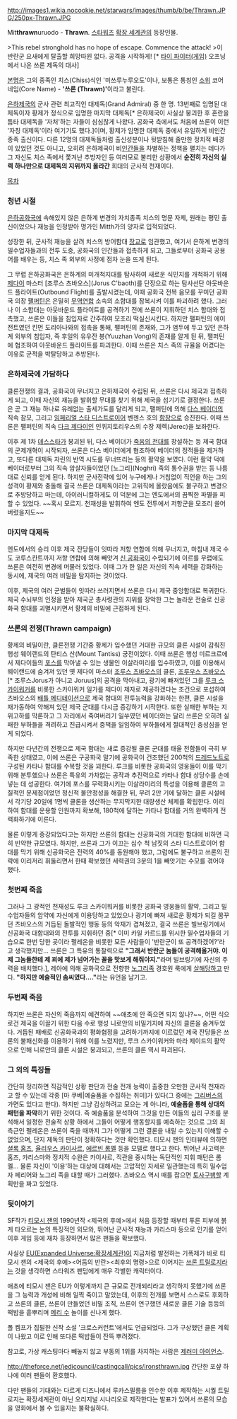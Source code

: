 http://images1.wikia.nocookie.net/starwars/images/thumb/b/be/Thrawn.JPG/250px-Thrawn.JPG

Mit'''thrawn'''uruodo - '''Thrawn'''. [[스타워즈]] [[확장 세계관]]의 등장인물.

>This rebel stronghold has no hope of escape. Commence the attack!
>이 반란군 요새에게 탈출할 희망따윈 없다. 공격을 시작하게!  [* [[타이 파이터(게임)]] 오프닝에서 나온 쓰론 제독의 대사]

[[본명]]은 그의 종족인 치스(Chiss)식인 '미쓰루누루오도'이나, 보통은 통칭인 [[소위]] 코어 네임(Core Name) - ''' '쓰론 (Thrawn)' '''이라고 불린다.

[[은하제국]]의 군사 관련 최고직인 대제독(Grand Admiral) 중 한 명. 13번째로 임명된 대제독이자 황제가 정식으로 임명한 마지막 대제독[* 은하제국이 사실상 붕괴한 후 혼란을 틈타 대제독을 '자처'하는 자들이 심심찮게 나왔다. 공화국 측에서도 처음에 쓰론이 이런 '자칭 대제독'이라 여기기도 했다.]이며, 황제가 임명한 대제독 중에서 유일하게 비인간 종족 출신이다. 다른 12명의 대제독들처럼 출신성분이나 뒷받침해 줄만한 정치적 배경이 있었던 것도 아니고, 오히려 은하제국이 비[[인간]]들을 차별하는 정책을 펼치는 데다가 그 자신도 치스 족에서 쫓겨난 추방자인 등 여러모로 불리한 상황에서 '''순전히 자신의 실력 하나만으로 대제독의 지위까지 올라간''' 희대의 군사적 천재이다.

[[목차]]

=== 청년 시절 ===
[[은하공화국]]에 속해있지 않은 은하계 변경의 자치종족 치스의 명문 자제, 원래는 평민 출신이었으나 재능을 인정받아 명가인 Mitth가의 양자로 입적되었다. 

성장한 뒤, 군사적 재능을 살려 치스의 방어함대 [[장교]]로 임관했고, 여기서 은하계 변경의 밀수업자들과의 전투 도중, 공화국의 인간들과 접촉하게 되고, 그들로부터 공화국 공용어를 배우는 등, 치스 족 외부의 사정에 점차 눈을 뜨게 된다.

그 무렵 은하공화국은 은하계의 미개척지대를 탐사하여 새로운 식민지를 개척하기 위해 [[제다이]] 마스터 [조루스 츠바오스](Jorus C'baoth)를 단장으로 하는 탐사선단 아웃바운드 플라이트(Outbound Flight)를 출발시켰는데, 이때 공화국 전복 음모를 꾸미던 공화국 의장 [[팰퍼틴]]은 은밀히 [[무역연합]] 소속의 소함대를 잠복시켜 이를 파괴하려 했다. 그러나 이 소함대는 아웃바운드 플라이트를 공격하기 전에 쓰론이 지휘하던 치스 함대와 접촉했고, 쓰론은 이들을 침입자로 간주하여 모조리 떡실신시킨다. 하지만 팰퍼틴의 에이전트였던 킨먼 도리아나와의 접촉을 통해, 팰퍼틴의 존재와, 그가 염두에 두고 있던 은하계 외부의 침입자, 즉 후일의 유우잔 봉(Yuuzhan Vong)의 존재를 알게 된 뒤, 팰퍼틴에 협조하여 아웃바운드 플라이트를 파괴한다. 이때 쓰론은 치스 족의 규율을 어겼다는 이유로 군적을 박탈당하고 추방된다.

=== 은하제국에 가담하다 ===
클론전쟁의 결과, 공화국이 무너지고 은하제국이 수립된 뒤, 쓰론은 다시 제국과 접촉하게 되고, 이때 자신의 재능을 발휘할 무대를 찾기 위해 제국을 섬기기로 결정한다. 쓰론은 곧 그 재능 하나로 유례없는 출세가도를 달리게 되고, 팰퍼틴에 의해 [[다스 베이더]]의 직속 참모, 그리고 [[임페리얼 스타 디스트로이어]] 벤젠스 호의 [[함장]]으로 승진한다. 이때 쓰론은 팰퍼틴의 직속 [[다크 제다이]]인 인퀴지토리우스의 수장 제렉(Jerec)을 보좌한다.

이후 제 1차 [[데스스타]]가 붕괴된 뒤, 다스 베이더가 [[죽음의 전대]]를 창설하는 등 제국 함대의 군제개혁이 시작되자, 쓰론은 다스 베이더에게 협조하여 베이더의 정적들을 제거하고, 또다른 대제독 자린의 반역 시도를 무너뜨리는 등의 활약을 보였다. 이런 활약 덕에 베이더로부터 그의 직속 암살자들이었던 [노그리](Noghri) 족의 통수권을 받는 등 나름대로 신뢰를 얻게 된다. 하지만 군사전략에 있어 누구에게나 거침없이 직언을 하는 그의 성격이 황제와 충돌해 결국 쓰론은 대제독이라는 고위직에 올랐음에도 불구하고 변경으로 추방당하고 마는데, 아이러니컬하게도 이 덕분에 그는 엔도에서의 끔찍한 파멸을 피할 수 있었다. ~~혹시 모르지. 천재성을 발휘하여 엔도 전투에서 저항군을 모조리 쓸어버렸을지도~~

=== 마지막 대제독 ===
엔도에서의 승리 이후 제국 잔당들이 잇따라 저항 연합에 의해 무너지고, 마침내 제국 수도 코루스칸트까지 저항 연합에 의해 빼앗겨 [[신 공화국]]이 수립되기에 이르를 무렵에도 쓰론은 여전히 변경에 머물러 있었다. 이때 그가 한 일은 자신의 직속 세력을 강화하는 동시에, 제국의 여러 비밀을 탐지하는 것이었다.

이후, 제국의 여러 군벌들이 잇따라 쓰러지면서 쓰론은 다시 제국 중앙함대로 복귀한다. 제국 수뇌부의 인정을 받아 제국군 총사령관의 지위를 장악한 그는 놀라운 전술로 신공화국 함대를 괴멸시키면서 황제의 비밀에 근접하게 된다.

=== 쓰론의 전쟁(Thrawn campaign) ===
황제의 비밀이란, 클론전쟁 기간중 황제가 입수했던 거대한 규모의 클론 시설이 감춰진 행성 웨이랜드의 탄티스 산(Mount Tantiss) 궁전이었다. 이때 쓰론은 행성 미르크르에서 제다이들의 [[포스]]를 막아낼 수 있는 생물인 이살라미리를 입수하였고, 이를 이용해서 웨이랜드에 숨겨져 있던 옛 제다이 마스터 [[조루스 츠바오스]]의 클론, [[조루우스 츠바오스]][* 조루스Jorus가 아니고 Joruus]의 공격을 막아내고, 광기에 빠져있던 그를 [[루크 스카이워커]]를 비롯한 스카이워커 일가를 제다이 제자로 제공하겠다는 조건으로 포섭하여 츠바오스의 [[배틀 메디테이션]]으로 제국 함대의 전투능력을 강화하는 한편, 클론 시설을 재가동하여 약해져 있던 제국 군대를 다시금 증강하기 시작한다. 또한 실패한 부하는 지위고하를 막론하고 그 자리에서 죽여버리기 일쑤였던 베이더와는 달리 쓰론은 오히려 실패한 부하들을 격려하고 진급시켜서 중책을 일임하여 부하들에게 절대적인 충성심을 얻게 되었다.

하지만 다년간의 전쟁으로 제국 함대는 새로 증강될 클론 군대를 태울 전함들이 극히 부족한 상태였고, 이에 쓰론은 구공화국 말기에 공화국이 건조했던 200척의 [[드레드노트]]로 구성된 카타나 함대를 수복할 것을 꾀한다. 루크를 비롯한 공화국의 영웅들이 이를 막기 위해 분투했으나 쓰론은 특유의 가차없는 공작과 추진력으로 카타나 함대 상당수를 손에 넣는 데 성공한다. 여기에 포스를 무력화시키는 이살라미리의 특성을 이용해 클론의 고질적인 문제점이었던 정신적 불안정성을 해결한 뒤, 무려 2만 기에 달하는 클론 시설에서 각기당 20일에 1명씩 클론을 생산하는 무지막지한 대량생산 체제를 확립한다. 이리하여 함대를 운용할 인원까지 확보해, 180척에 달하는 카타나 함대를 거의 완벽하게 전력화하기에 이른다.

물론 이렇게 증강되었다고는 하지만 쓰론의 함대는 신공화국의 거대한 함대에 비하면 극히 빈약한 규모였다. 하지만, 쓰론과 그가 이끄는 십수 척 남짓의 스타 디스트로이어 함대를 막기 위해 신공화국은 전력의 40%를 동원해야 했고, 그럼에도 불구하고 쓰론의 전략에 이리저리 휘둘리면서 한때 확보했던 세력권의 3분의 1을 빼앗기는 수모를 겪어야 했다.

=== 첫번째 죽음 ===
그러나 그 광적인 천재성도 루크 스카이워커를 비롯한 공화국 영웅들의 활약, 그리고 밀수업자들의 암약에 자신에게 이용당하고 있었으나 광기에 빠져 새로운 황제가 되길 꿈꾸던 츠바오스의 거듭된 돌발적인 행동 등의 악재가 겹쳐졌고, 결국 쓰론은 빌브링기에서 신공화국 대함대와의 전투를 지휘하던 중[* 이미 카일 카르드를 위시한 밀수업자들의 기습으로 한번 당한 곳이라 펠레온을 비롯한 모든 사람들이 '반란군이 또 공격하겠어?'라고 생각했지만... 쓰론은 그 특유의 통찰력으로 '''"그래서 반란군 놈들이 공격해올거야. 이제 그놈들한테 제 꾀에 제가 넘어가는 꼴을 맛보게 해줘야지."'''라며 빌브링기에 자신의 주력을 배치했다.], 레아에 의해 공화국으로 전향한 [[노그리]]족 경호원 룩에게 [[살해]]당하고 만다. '''"하지만 예술적인 솜씨였다…."'''라는 유언을 남기고.

=== 두번째 죽음 ===
하지만 쓰론은 자신의 죽음까지 예견하여 ~~애초에 안 죽으면 되지 않나?~~, 어떤 식으로건 제국을 이끌기 위한 다음 수로 행성 니로안의 비밀기지에 자신의 클론을 숨겨두었다. 거듭된 패배로 신공화국과의 평화협정을 고려하기까지에 이르렀던 제국 잔당들은 쓰론의 불패신화를 이용하기 위해 이를 노렸지만, 루크 스카이워커와 마라 제이드의 활약으로 인해 니로안의 클론 시설은 붕괴되고, 쓰론의 클론 역시 파괴된다.

=== 그 외의 특징들 ===
간단히 정리하면 직감적인 상황 판단과 전술 전개 능력이 출중한 오만한 군사적 천재라고 할 수 있는데 각종 [마 쿠베|예술품을 수집하는 취미]가 있다(그 중에는 [[그리버스]]의 가면도 있다고 한다). 하지만 그냥 감상하려고 모으는 게 아니라, '''예술품을 통해 상대의 패턴을 파악'''하기 위한 것이다. 즉 예술품을 분석하여 그것을 만든 이들의 심리 구조를 분석해서 일정한 전술적 상황 하에서 그들이 어떻게 행동할지를 예측하는 것으로 그의 최측근인 펠레온은 쓰론이 죽을 때까지 그가 어떻게 그런 결론을 내릴 수 있는지 이해할 수 없었으며, 단지 제독의 판단이 정확하다는 것만 확인했다. 티모시 잰의 인터뷰에 의하면 [[셜록 홈즈]], [[율리우스 카이사르]], [[에르빈 롬멜]] 등을 모델로 했다고 한다. 뛰어난 사고력은 홈즈, 카리스마와 정치적 수완은 카이사르, 직관을 중시하는 독단적인 지휘 패턴은 롬멜... 물론 자신이 '이용'하는 대상에 대해서는 고압적인 자세로 일관했는데 특히 밀수업자 페리어와 노그리 족을 대할 때가 그러했다. 츠바오스 역시 때를 잡으면 [[토사구팽]]할 계획만을 짜고 있었다.

=== 뒷이야기 ===
SF작가 [[티모시 잰]]의 1990년작 <제국의 후예>에서 처음 등장할 때부터 푸른 피부에 붉게 타오르는 눈의 특징적인 외모와, 뛰어난 군사적 재능과 카리스마 등으로 인기를 얻어 이후 게임 등에 재차 등장하면서 많은 팬들을 확보했다.

사실상 [[확장 세계관|EU(Expanded Universe:확장세계관)]]이 지금처럼 발전하는 기폭제가 바로 티모시 잰의 <제국의 후예><어둠의 반란><최후의 명령>으로 이어지는 [[쓰론 트릴로지]]라는 것을 생각하면 스타워즈 팬덤에게 매우 각별한 캐릭터이다.

애초에 티모시 잰은 EU가 이렇게까지 큰 규모로 전개되리라고 생각하지 못했기에 쓰론을 그 능력과 개성에 비해 일찍 죽이고 말았는데, 이후의 전개를 보면서 스스로도 후회하고 쓰론의 클론, 쓰론이 만들었던 비밀 조직, 쓰론이 연구했던 새로운 클론 기술 등등의 떡밥을 흩뿌리며 [[메리 수]] 놀이를 신나게 했다. 

폴 켐프가 집필한 신작 소설 '크로스커런트'에서도 언급되었다. 그가 구상했던 클론 계획이 나왔고 이로 인해 또다른 떡밥들이 잔뜩 뿌려졌다.

참고로, 가상 캐스팅마다 빼놓지 않고 부동의 1위를 차지하는 사람은 [[제러미 아이언스]].

http://theforce.net/jedicouncil/castingcall/pics/ironsthrawn.jpg
간단한 포샾 하나에 여러 팬들이 환호했다.

다만 팬들의 기대와는 다르게 디즈니에서 루카스필름을 인수한 이후 제작하는 시퀄 트릴로지는 확장세계관이 아닌 오리지널 시나리오로 제작한다는 발표가 있어서 쓰론의 모습을 영화에서 볼 수 있을지는 불확실하다.
